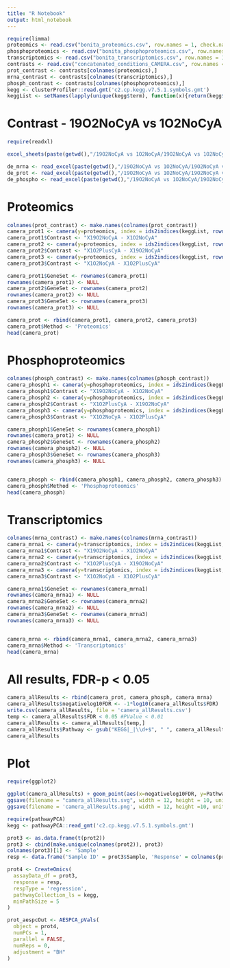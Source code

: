 ```yaml
---
title: "R Notebook"
output: html_notebook
---
```



```r
require(limma)
proteomics <- read.csv("bonita_proteomics.csv", row.names = 1, check.names = 1)
phosphoproteomics <- read.csv("bonita_phosphoproteomics.csv", row.names = 1, check.names = 0)
transcriptomics <- read.csv("bonita_transcriptomics.csv", row.names = 1, check.names =1)
contrasts <- read.csv("concatenated_conditions_CAMERA.csv", row.names = 1, check.names = FALSE)
prot_contrast <- contrasts[colnames(proteomics),]
mrna_contrast <- contrasts[colnames(transcriptomics),]
phosph_contrast <- contrasts[colnames(phosphoproteomics),]
kegg <- clusterProfiler::read.gmt('c2.cp.kegg.v7.5.1.symbols.gmt')
keggList <- setNames(lapply(unique(kegg$term), function(x){return(kegg$gene[kegg$term == x])}), unique(kegg$term))
```

# Contrast - 19O2NoCyA vs 1O2NoCyA

```r
require(readxl)

excel_sheets(paste(getwd(),"/19O2NoCyA vs 1O2NoCyA/19O2NoCyA vs 1O2NoCyA.xlsx", sep = ""))

de_mrna <- read_excel(paste(getwd(),"/19O2NoCyA vs 1O2NoCyA/19O2NoCyA vs 1O2NoCyA.xlsx", sep = ""), sheet = 2)
de_prot <- read_excel(paste(getwd(),"/19O2NoCyA vs 1O2NoCyA/19O2NoCyA vs 1O2NoCyA.xlsx", sep = ""), sheet = 3)
de_phospho <- read_excel(paste(getwd(),"/19O2NoCyA vs 1O2NoCyA/19O2NoCyA vs 1O2NoCyA.xlsx", sep = ""), sheet = 4)


```

# Proteomics


```r
colnames(prot_contrast) <- make.names(colnames(prot_contrast))
camera_prot1 <- camera(y=proteomics, index = ids2indices(keggList, rownames(proteomics)),design=prot_contrast, contrast = makeContrasts(contrasts = c("X19O2NoCyA - X1O2NoCyA"), levels = make.names(colnames(prot_contrast))))
camera_prot1$Contrast <- "X19O2NoCyA - X1O2NoCyA"
camera_prot2 <- camera(y=proteomics, index = ids2indices(keggList, rownames(proteomics)),design=prot_contrast, contrast = makeContrasts(contrasts = c("X1O2PlusCyA - X19O2NoCyA"), levels = make.names(colnames(prot_contrast))))
camera_prot2$Contrast <- "X1O2PlusCyA - X19O2NoCyA"
camera_prot3 <- camera(y=proteomics, index = ids2indices(keggList, rownames(proteomics)),design=prot_contrast, contrast = makeContrasts(contrasts = c("X1O2NoCyA - X1O2PlusCyA"), levels = make.names(colnames(prot_contrast)))) 
camera_prot3$Contrast <- "X1O2NoCyA - X1O2PlusCyA"

camera_prot1$GeneSet <- rownames(camera_prot1)
rownames(camera_prot1) <- NULL
camera_prot2$GeneSet <- rownames(camera_prot2)
rownames(camera_prot2) <- NULL
camera_prot3$GeneSet <- rownames(camera_prot3)
rownames(camera_prot3) <- NULL

camera_prot <- rbind(camera_prot1, camera_prot2, camera_prot3)
camera_prot$Method <- 'Proteomics'
head(camera_prot)
```

# Phosphoproteomics

```r

colnames(phosph_contrast) <- make.names(colnames(phosph_contrast))
camera_phosph1 <- camera(y=phosphoproteomics, index = ids2indices(keggList, rownames(phosphoproteomics)),design=phosph_contrast, contrast = makeContrasts(contrasts = c("X19O2NoCyA - X1O2NoCyA"), levels = make.names(colnames(phosph_contrast))))
camera_phosph1$Contrast <- "X19O2NoCyA - X1O2NoCyA"
camera_phosph2 <- camera(y=phosphoproteomics, index = ids2indices(keggList, rownames(phosphoproteomics)),design=phosph_contrast,  contrast = makeContrasts(contrasts = c("X1O2PlusCyA - X19O2NoCyA"), levels = make.names(colnames(phosph_contrast))))
camera_phosph2$Contrast <- "X1O2PlusCyA - X19O2NoCyA"
camera_phosph3 <- camera(y=phosphoproteomics, index = ids2indices(keggList, rownames(phosphoproteomics)),design=phosph_contrast,  contrast = makeContrasts(contrasts = c("X1O2NoCyA - X1O2PlusCyA"), levels = make.names(colnames(phosph_contrast))))
camera_phosph3$Contrast <- "X1O2NoCyA - X1O2PlusCyA"

camera_phosph1$GeneSet <- rownames(camera_phosph1)
rownames(camera_prot1) <- NULL
camera_phosph2$GeneSet <- rownames(camera_phosph2)
rownames(camera_phosph2) <- NULL
camera_phosph3$GeneSet <- rownames(camera_phosph3)
rownames(camera_phosph3) <- NULL


camera_phosph <- rbind(camera_phosph1, camera_phosph2, camera_phosph3)
camera_phosph$Method <- 'Phosphoproteomics'
head(camera_phosph)

```

# Transcriptomics

```r
colnames(mrna_contrast) <- make.names(colnames(mrna_contrast))
camera_mrna1 <- camera(y=transcriptomics, index = ids2indices(keggList, rownames(transcriptomics)),design=mrna_contrast, contrast = makeContrasts(contrasts = c("X19O2NoCyA - X1O2NoCyA"), levels = make.names(colnames(mrna_contrast))))
camera_mrna1$Contrast <- "X19O2NoCyA - X1O2NoCyA"
camera_mrna2 <- camera(y=transcriptomics, index = ids2indices(keggList, rownames(transcriptomics)),design=mrna_contrast,  contrast = makeContrasts(contrasts = c("X1O2PlusCyA - X19O2NoCyA"), levels = make.names(colnames(mrna_contrast))))
camera_mrna2$Contrast <- "X1O2PlusCyA - X19O2NoCyA"
camera_mrna3 <- camera(y=transcriptomics, index = ids2indices(keggList, rownames(transcriptomics)),design=mrna_contrast,  contrast = makeContrasts(contrasts = c("X1O2NoCyA - X1O2PlusCyA"), levels = make.names(colnames(mrna_contrast)))) 
camera_mrna3$Contrast <- "X1O2NoCyA - X1O2PlusCyA"

camera_mrna1$GeneSet <- rownames(camera_mrna1)
rownames(camera_mrna1) <- NULL
camera_mrna2$GeneSet <- rownames(camera_mrna2)
rownames(camera_mrna2) <- NULL
camera_mrna3$GeneSet <- rownames(camera_mrna3)
rownames(camera_mrna3) <- NULL


camera_mrna <- rbind(camera_mrna1, camera_mrna2, camera_mrna3)
camera_mrna$Method <- 'Transcriptomics'
head(camera_mrna)
```

# All results, FDR-p < 0.05
```r

camera_allResults <- rbind(camera_prot, camera_phosph, camera_mrna)
camera_allResults$negativelog10FDR <- -1*log10(camera_allResults$FDR)
write.csv(camera_allResults, file = 'camera_allResults.csv')
temp <- camera_allResults$FDR < 0.05 #PValue < 0.01
camera_allResults <- camera_allResults[temp,]
camera_allResults$Pathway <- gsub("KEGG|_|\\d+$", " ", camera_allResults$Pathway)
camera_allResults
```
# Plot

```r
require(ggplot2)

ggplot(camera_allResults) + geom_point(aes(x=negativelog10FDR, y=Pathway, color=Contrast)) + facet_wrap(facets = 'Method') + theme_bw()
ggsave(filename = "camera_allResults.svg", width = 12, height = 10, units = 'in')
ggsave(filename = 'camera_allResults.png', width = 12, height =10, units = 'in')
```

```r
require(pathwayPCA)
kegg <- pathwayPCA::read_gmt('c2.cp.kegg.v7.5.1.symbols.gmt')


```


```r

prot3 <- as.data.frame(t(prot2))
prot3 <- cbind(make.unique(colnames(prot2)), prot3)
colnames(prot3)[1] <- 'Sample'
resp <- data.frame('Sample ID' = prot3$Sample, 'Response' = colnames(prot2))

prot4 <- CreateOmics(
  assayData_df = prot3,
  response = resp,
  respType = 'regression',
  pathwayCollection_ls = kegg,
  minPathSize = 5
)

prot_aespcOut <- AESPCA_pVals(
  object = prot4,
  numPCs = 1,
  parallel = FALSE,
  numReps = 0,
  adjustment = "BH"
)

```





















